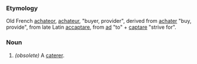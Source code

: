 ===Etymology===
Old French [[achateor]], [[achateur]], "buyer, provider", derived from [[achater]] "buy, provide", from late Latin [[accaptare]], from [[ad]] "to" + [[captare]] "strive for".

===Noun===
#''(obsolete)'' A [[caterer]].
